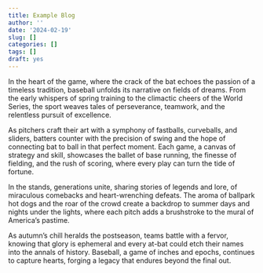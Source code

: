 ```yaml
---
title: Example Blog
author: ''
date: '2024-02-19'
slug: []
categories: []
tags: []
draft: yes
---
```


In the heart of the game, where the crack of the bat echoes the passion of a timeless tradition, baseball unfolds its narrative on fields of dreams. From the early whispers of spring training to the climactic cheers of the World Series, the sport weaves tales of perseverance, teamwork, and the relentless pursuit of excellence.

As pitchers craft their art with a symphony of fastballs, curveballs, and sliders, batters counter with the precision of swing and the hope of connecting bat to ball in that perfect moment. Each game, a canvas of strategy and skill, showcases the ballet of base running, the finesse of fielding, and the rush of scoring, where every play can turn the tide of fortune.

In the stands, generations unite, sharing stories of legends and lore, of miraculous comebacks and heart-wrenching defeats. The aroma of ballpark hot dogs and the roar of the crowd create a backdrop to summer days and nights under the lights, where each pitch adds a brushstroke to the mural of America's pastime.

As autumn's chill heralds the postseason, teams battle with a fervor, knowing that glory is ephemeral and every at-bat could etch their names into the annals of history. Baseball, a game of inches and epochs, continues to capture hearts, forging a legacy that endures beyond the final out.
